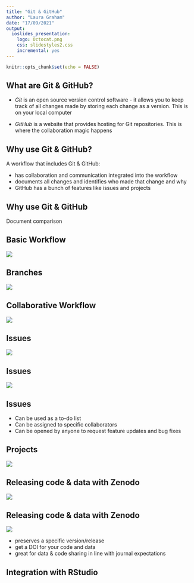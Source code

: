 ```yaml
---
title: "Git & GitHub"
author: "Laura Graham"
date: "17/09/2021"
output: 
  ioslides_presentation: 
    logo: Octocat.png
    css: slidestyles2.css
    incremental: yes
---
```


```r
knitr::opts_chunk$set(echo = FALSE)
```

## What are Git & GitHub?

- *Git* is an open source version control software - it allows you to keep track of all changes made by storing each change as a version. This is on your local computer

- *GitHub* is a website that provides hosting for Git repositories. This is where the collaboration magic happens

## Why use Git & GitHub?

A workflow that includes Git & GitHub:

- has collaboration and communication integrated into the workflow
- documents all changes and identifies who made that change and why
- GitHub has a bunch of features like issues and projects

## Why use Git & GitHub

Document comparison

## Basic Workflow

![](workflow.png)

## Branches

![](branches.png)

## Collaborative Workflow

![](collab_workflow.png)

## Issues

![](issues_list.png)

## Issues

![](closed_issue.png)

## Issues

- Can be used as a to-do list
- Can be assigned to specific collaborators
- Can be opened by anyone to request feature updates and bug fixes

## Projects

![](projects.png)

## Releasing code & data with Zenodo

![](zenodo.png)

## Releasing code & data with Zenodo

![](zenodo_how.png)

- preserves a specific version/release
- get a DOI for your code and data
- great for data & code sharing in line with journal expectations

## Integration with RStudio

